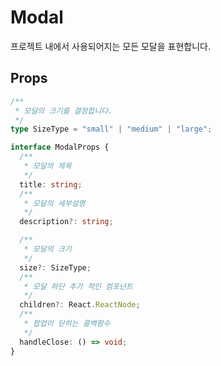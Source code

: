 
<Meta title="Primitive/Modal" component={Modal} />

# Modal

프로젝트 내에서 사용되어지는 모든 모달을 표현합니다.

## Props

```ts
/**
 * 모달의 크기를 결정합니다.
 */
type SizeType = "small" | "medium" | "large";

interface ModalProps {
  /**
   * 모달의 제목
   */
  title: string;
  /**
   * 모달의 세부설명
   */
  description?: string;

  /**
   * 모달의 크기
   */
  size?: SizeType;
  /**
   * 모달 하단 추가 적인 컴포넌트
   */
  children?: React.ReactNode;
  /**
   * 팝업이 닫히는 콜백함수
   */
  handleClose: () => void;
}
```
